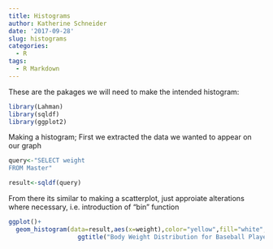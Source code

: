 ```yaml
---
title: Histograms
author: Katherine Schneider
date: '2017-09-28'
slug: histograms
categories:
  - R
tags:
  - R Markdown
---
```

These are the pakages we will need to make the intended histogram:


```r
library(Lahman)
library(sqldf)
library(ggplot2)
```

Making a histogram;
First we extracted the data we wanted to appear on our graph

```r
query<-"SELECT weight
FROM Master"

result<-sqldf(query)

```

From there its similar to making a scatterplot, just approiate alterations where necessary, i.e. introduction of "bin" function 

```r
ggplot()+
  geom_histogram(data=result,aes(x=weight),color="yellow",fill="white",bins=50)+
                   ggtitle("Body Weight Distribution for Baseball Players")
```

